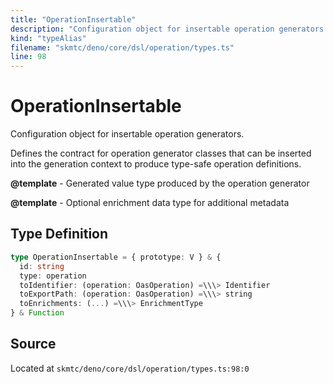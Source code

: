 ```yaml
---
title: "OperationInsertable"
description: "Configuration object for insertable operation generators."
kind: "typeAlias"
filename: "skmtc/deno/core/dsl/operation/types.ts"
line: 98
---
```


# OperationInsertable

Configuration object for insertable operation generators.

Defines the contract for operation generator classes that can be inserted
into the generation context to produce type-safe operation definitions.


**@template** - Generated value type produced by the operation generator

**@template** - Optional enrichment data type for additional metadata

## Type Definition

```typescript
type OperationInsertable = { prototype: V } & {
  id: string
  type: operation
  toIdentifier: (operation: OasOperation) =\\\> Identifier
  toExportPath: (operation: OasOperation) =\\\> string
  toEnrichments: (...) =\\\> EnrichmentType
} & Function
```

## Source

Located at `skmtc/deno/core/dsl/operation/types.ts:98:0`
